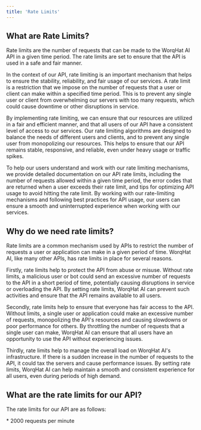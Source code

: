 ```yaml
---
title: 'Rate Limits'
---
```


## What are Rate Limits?

Rate limits are the number of requests that can be made to the WorqHat AI API in a given time period. The rate limits are set to ensure that the API is used in a safe and fair manner.

In the context of our API, rate limiting is an important mechanism that helps to ensure the stability, reliability, and fair usage of our services. A rate limit is a restriction that we impose on the number of requests that a user or client can make within a specified time period. This is to prevent any single user or client from overwhelming our servers with too many requests, which could cause downtime or other disruptions in service.

By implementing rate limiting, we can ensure that our resources are utilized in a fair and efficient manner, and that all users of our API have a consistent level of access to our services. Our rate limiting algorithms are designed to balance the needs of different users and clients, and to prevent any single user from monopolizing our resources. This helps to ensure that our API remains stable, responsive, and reliable, even under heavy usage or traffic spikes.

To help our users understand and work with our rate limiting mechanisms, we provide detailed documentation on our API rate limits, including the number of requests allowed within a given time period, the error codes that are returned when a user exceeds their rate limit, and tips for optimizing API usage to avoid hitting the rate limit. By working with our rate-limiting mechanisms and following best practices for API usage, our users can ensure a smooth and uninterrupted experience when working with our services.

## Why do we need rate limits?

Rate limits are a common mechanism used by APIs to restrict the number of requests a user or application can make in a given period of time. WorqHat AI, like many other APIs, has rate limits in place for several reasons.

Firstly, rate limits help to protect the API from abuse or misuse. Without rate limits, a malicious user or bot could send an excessive number of requests to the API in a short period of time, potentially causing disruptions in service or overloading the API. By setting rate limits, WorqHat AI can prevent such activities and ensure that the API remains available to all users.

Secondly, rate limits help to ensure that everyone has fair access to the API. Without limits, a single user or application could make an excessive number of requests, monopolizing the API's resources and causing slowdowns or poor performance for others. By throttling the number of requests that a single user can make, WorqHat AI can ensure that all users have an opportunity to use the API without experiencing issues.

Thirdly, rate limits help to manage the overall load on WorqHat AI's infrastructure. If there is a sudden increase in the number of requests to the API, it could tax the servers and cause performance issues. By setting rate limits, WorqHat AI can help maintain a smooth and consistent experience for all users, even during periods of high demand.

## What are the rate limits for our API?
The rate limits for our API are as follows:

<info>
* 2000 requests per minute
</info>